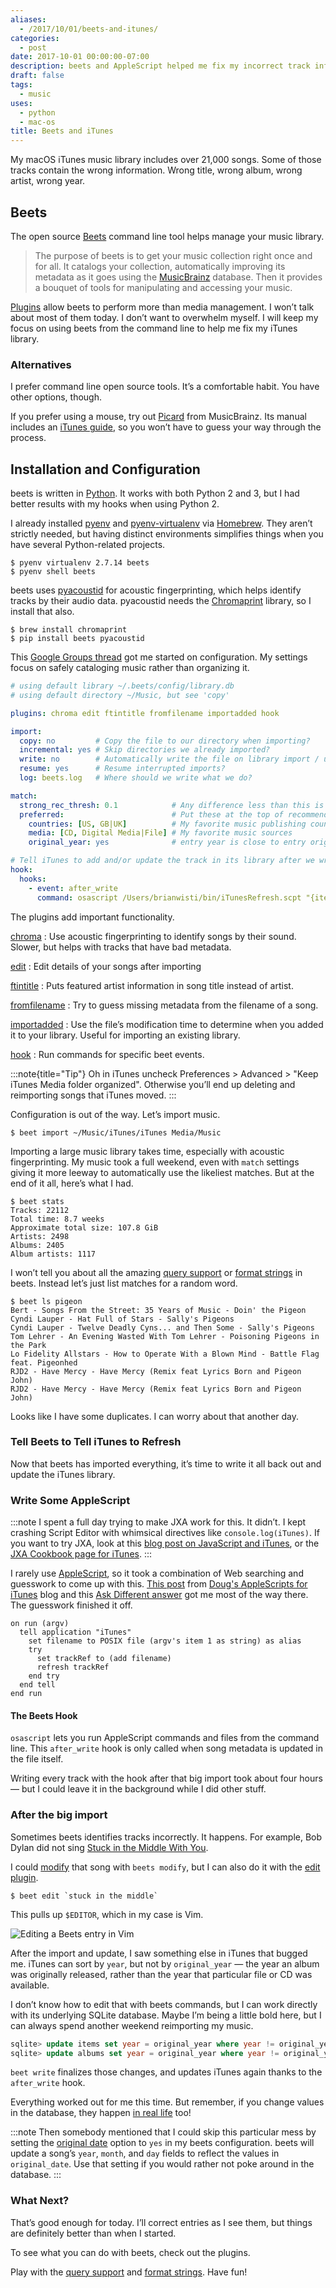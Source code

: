 ```yaml
---
aliases:
  - /2017/10/01/beets-and-itunes/
categories:
  - post
date: 2017-10-01 00:00:00-07:00
description: beets and AppleScript helped me fix my incorrect track information
draft: false
tags:
  - music
uses:
  - python
  - mac-os
title: Beets and iTunes
---
```


My macOS iTunes music library includes over 21,000 songs. Some of those tracks
contain the wrong information. Wrong title, wrong album, wrong artist, wrong
year.

## Beets

[Beets]: http://beets.io/

The open source [Beets][] command line tool helps manage your music library.

[MusicBrainz]: https://musicbrainz.org/

> The purpose of beets is to get your music collection right once and for all.
> It catalogs your collection, automatically improving its metadata as it goes
> using the [MusicBrainz][] database. Then it provides a bouquet of tools for
> manipulating and accessing your music.

[beets-plugins]: http://beets.readthedocs.io/en/v1.4.5/plugins/index.html

[Plugins][beets-plugins] allow beets to perform more than media management. I won’t talk
about most of them today. I don’t want to overwhelm myself. I will keep my focus
on using beets from the command line to help me fix my iTunes library.

### Alternatives

I prefer command line open source tools. It’s a comfortable habit. You have
other options, though.

[Picard]: https://picard.musicbrainz.org
[iTunes guide]: https://musicbrainz.org/doc/iTunes_Guide

If you prefer using a mouse, try out [Picard][] from MusicBrainz. Its manual
includes an [iTunes guide][], so you won’t have to guess your way through the
process.

## Installation and Configuration

[Python]: https://python.org

beets is written in [Python][]. It works with both Python 2 and 3, but I had
better results with my hooks when using Python 2.

[pyenv]: https://github.com/pyenv/pyenv
[pyenv-virtualenv]: https://github.com/pyenv/pyenv-virtualenv
[Homebrew]: https://brew.sh/

I already installed [pyenv][] and [pyenv-virtualenv][] via [Homebrew][]. They
aren’t strictly needed, but having distinct environments simplifies things when
you have several Python-related projects.

```
$ pyenv virtualenv 2.7.14 beets
$ pyenv shell beets
```

[pyacoustid]: https://pypi.python.org/pypi/pyacoustid
[Chromaprint]: https://acoustid.org/chromaprint

beets uses [pyacoustid][] for acoustic fingerprinting, which helps identify
tracks by their audio data. pyacoustid needs the [Chromaprint][] library, so I
install that also.

```
$ brew install chromaprint
$ pip install beets pyacoustid
```

[Google Groups thread]: https://groups.google.com/forum/#!topic/beets-users/yijEk858yiw

This [Google Groups thread][] got me started on configuration. My settings focus
on safely cataloging music rather than organizing it.

```yaml title="~/.config/beets/config.yaml"
# using default library ~/.beets/config/library.db
# using default directory ~/Music, but see 'copy'

plugins: chroma edit ftintitle fromfilename importadded hook

import:
  copy: no         # Copy the file to our directory when importing?
  incremental: yes # Skip directories we already imported?
  write: no        # Automatically write the file on library import / update?
  resume: yes      # Resume interrupted imports?
  log: beets.log   # Where should we write what we do?

match:
  strong_rec_thresh: 0.1            # Any difference less than this is a strong recommendation
  preferred:                        # Put these at the top of recommendations
    countries: [US, GB|UK]          # My favorite music publishing countries
    media: [CD, Digital Media|File] # My favorite music sources
    original_year: yes              # entry year is close to entry original_year

# Tell iTunes to add and/or update the track in its library after we write a file.
hook:
  hooks:
    - event: after_write
      command: osascript /Users/brianwisti/bin/iTunesRefresh.scpt "{item.path}"
```

The plugins add important functionality.

[chroma]: http://beets.readthedocs.io/en/v1.4.5/plugins/chroma.html
[edit]: http://beets.readthedocs.io/en/v1.4.5/plugins/edit.html
[ftintitle]: http://beets.readthedocs.io/en/v1.4.5/plugins/ftintitle.html
[fromfilename]: http://beets.readthedocs.io/en/v1.4.5/plugins/fromfilename.html
[importadded]: http://beets.readthedocs.io/en/v1.4.5/plugins/importadded.html
[hook]: http://beets.readthedocs.io/en/v1.4.5/plugins/hook.html

[chroma][]
: Use acoustic fingerprinting to identify songs by their sound. Slower, but helps with tracks that have bad metadata.

[edit][]
: Edit details of your songs after importing

[ftintitle][]
: Puts featured artist information in song title instead of artist.

[fromfilename][]
: Try to guess missing metadata from the filename of a song.

[importadded][]
: Use the file’s modification time to determine when you added it to your library. Useful for importing an existing library.

[hook][]
: Run commands for specific beet events.

:::note{title="Tip"}
Oh in iTunes uncheck Preferences > Advanced > "Keep iTunes Media folder organized".
Otherwise you’ll end up deleting and reimporting songs that iTunes moved.
:::

Configuration is out of the way. Let’s import music.

```
$ beet import ~/Music/iTunes/iTunes Media/Music
```

Importing a large music library takes time, especially with acoustic
fingerprinting. My music took a full weekend, even with `match` settings giving
it more leeway to automatically use the likeliest matches. But at the end of it
all, here’s what I had.

```
$ beet stats
Tracks: 22112
Total time: 8.7 weeks
Approximate total size: 107.8 GiB
Artists: 2498
Albums: 2405
Album artists: 1117
```

[query support]: http://beets.readthedocs.io/en/v1.4.5/reference/query.html
[format strings]: http://beets.readthedocs.io/en/v1.4.5/reference/pathformat.html

I won’t tell you about all the amazing [query support][] or [format strings][]
in beets. Instead let’s just list matches for a random word.

```
$ beet ls pigeon
Bert - Songs From the Street: 35 Years of Music - Doin' the Pigeon
Cyndi Lauper - Hat Full of Stars - Sally's Pigeons
Cyndi Lauper - Twelve Deadly Cyns... and Then Some - Sally's Pigeons
Tom Lehrer - An Evening Wasted With Tom Lehrer - Poisoning Pigeons in the Park
Lo Fidelity Allstars - How to Operate With a Blown Mind - Battle Flag feat. Pigeonhed
RJD2 - Have Mercy - Have Mercy (Remix feat Lyrics Born and Pigeon John)
RJD2 - Have Mercy - Have Mercy (Remix feat Lyrics Born and Pigeon John)
```

Looks like I have some duplicates. I can worry about that another day.

### Tell Beets to Tell iTunes to Refresh

Now that beets has imported everything, it’s time to write it all back out and
update the iTunes library.

### Write Some AppleScript

[blog post on JavaScript and iTunes]: https://www.macstories.net/tutorials/getting-started-with-javascript-for-automation-on-yosemite/
[JXA Cookbook page for iTunes]: https://github.com/JXA-Cookbook/JXA-Cookbook/wiki/iTunes

:::note
I spent a full day trying to make JXA work for this. It didn’t. I kept crashing
Script Editor with whimsical directives like `console.log(iTunes)`. If you want
to try JXA, look at this [blog post on JavaScript and iTunes][], or the
[JXA Cookbook page for iTunes][].
:::

[applescript]: https://developer.apple.com/library/content/documentation/AppleScript/Conceptual/AppleScriptX/AppleScriptX.html
[This post]: https://dougscripts.com/itunes/2010/12/get-a-track-reference-from-a-file-path/
[doug-scripts]: https://dougscripts.com/itunes/index.php#whatsnew
[ask-different]: https://apple.stackexchange.com/questions/202504/searching-itunes-library-for-file-location#222834

I rarely use [AppleScript][applescript], so it took a combination of Web
searching and guesswork to come up with this. [This post][] from [Doug's
AppleScripts for iTunes][doug-scripts] blog and this [Ask Different
answer][ask-different] got me most of the way there. The guesswork finished it
off.

```applescript title="~/bin/iTunesRefresh.scpt"
on run (argv)
  tell application "iTunes"
    set filename to POSIX file (argv's item 1 as string) as alias
    try
      set trackRef to (add filename)
      refresh trackRef
    end try
  end tell
end run
```

#### The Beets Hook

`osascript` lets you run AppleScript commands and files from the command line.
This `after_write` hook is only called when song metadata is updated in the file
itself.

Writing every track with the hook after that big import took about four hours —
but I could leave it in the background while I did other stuff.

### After the big import

[Stuck in the Middle With You]: https://youtu.be/DohRa9lsx0Q

Sometimes beets identifies tracks incorrectly. It happens. For example, Bob
Dylan did not sing [Stuck in the Middle With You][].

[modify]: http://beets.readthedocs.io/en/v1.4.5/reference/cli.html#modify
[edit plugin]: http://beets.readthedocs.io/en/v1.4.5/plugins/edit.html

I could [modify][] that song with `beets modify`, but I can also do it with the
[edit plugin][].

```
$ beet edit `stuck in the middle`
```

This pulls up `$EDITOR`, which in my case is Vim.

![Editing a Beets entry in Vim](@img/2017/beet-edit-screen.png)

After the import and update, I saw something else in iTunes that bugged me.
iTunes can sort by `year`, but not by `original_year` — the year an album was
originally released, rather than the year that particular file or CD was
available.

I don’t know how to edit that with beets commands, but I can work directly with
its underlying SQLite database. Maybe I’m being a little bold here, but I can
always spend another weekend reimporting my music.

```sql title="sqlite3 ~/.config/beets/library.db"
sqlite> update items set year = original_year where year != original_year and original_year != 0;
sqlite> update albums set year = original_year where year != original_year and original_year != 0;
```

`beet write` finalizes those changes, and updates iTunes again thanks to the
`after_write` hook.

[in real life]: https://xkcd.com/180/

Everything worked out for me this time. But remember, if you change values in
the database, they happen [in real life][] too!

[original date]: http://beets.readthedocs.io/en/v1.4.5/reference/config.html#original-date

:::note
Then somebody mentioned that I could skip this particular mess by setting the
[original date][] option to `yes` in my beets configuration. beets will update a
song’s `year`, `month`, and `day` fields to reflect the values in
`original_date`. Use that setting if you would rather not poke around in the
database.
:::

### What Next?

That’s good enough for today. I’ll correct entries as I see them, but things are
definitely better than when I started.

To see what you can do with beets, check out the plugins.

Play with the [query support][] and [format strings][]. Have fun!
